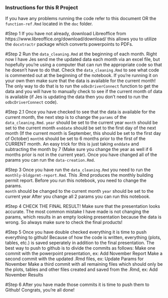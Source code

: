 ### Instructions for this R Project
If you have any problems running the code refer to this document OR the `function-ref.Rmd` located in the `doc` folder.

#Step 1
If you have not already, download Libreoffice from https://www.libreoffice.org/download/download/ this allows you to utilize the `docxtractr` package which converts powerpoints to PDFs.

#Step 2
Run the `data_cleaning.Rmd` at the beginning of each month. Right now I have Jes send me the updated data each month via an excel file, but hopefully you're using a computer that can run the appropriate code so that he doesn't have to do that. Check the `data_cleaning.Rmd` to see what code is commented out at the beginning of the notebook. If you're running it on your own then make sure that the data is available for the current month! The only way to do that is to run the `odbcDriverConnect` function to get the data and you will have to manually check to see if the current month of data is available (if Jes is updating the data then you don't need to run the `odbcDriverConnect` code). 

#Step 2.1
Once you have checked to see that the data is available for the current month, the next step is to change the `params` of the `data_cleaning.Rmd`. 
          `year` should be set to the current year
          `month` should be set to the current month
          `enddate` should be set to the first day of the next month (If the current month is September, this should be set to the first day of October)
          `month6` should be set to 6 months prior to the first of the CURRENT month. An easy trick for this is just taking `enddate` and subtracting the month by 7 (Make sure you change the year as well if 6 months prior is not in the current year).
Once you have changed all of the params you can run the `data-creation.Rmd`.


#Step 3
Once you have run the `data_cleaning.Rmd` you need to run the `monthly-bldgprmt-report.Rmd`. This .Rmd produces the monthly building permit report. Before you run this notebook, you need to change the params.  
          `month` should be changed to the current month
          `year` should be set to the current year
After you change all 2 params you can run this notebook. 

#Step 4
CHECK THE FINAL RESULT! Make sure that the presentation looks accurate. The most common mistake I have made is not changing the params, which results in an empty looking presentation because the data is wrong. So always make sure to check the final products!

#Step 5
Once you have double checked everything it is time to push everything to github! Because of how the code is written, everything (plots, tables, etc.) is saved seperately in addition to the final presentation. The best way to push to github is to divide the commits as follows:
          Make one commit with the powerpoint presentation, ex: Add November Report
          Make a second commit with the updated .Rmd files, ex: Update Params for November
          Make a third commit with all remaining files which should only be the plots, tables and other files created and saved from the .Rmd, ex: Add November Results
          
#Step 6
After you have made those commits it is time to push them to Github! Congrats, you're all done! 